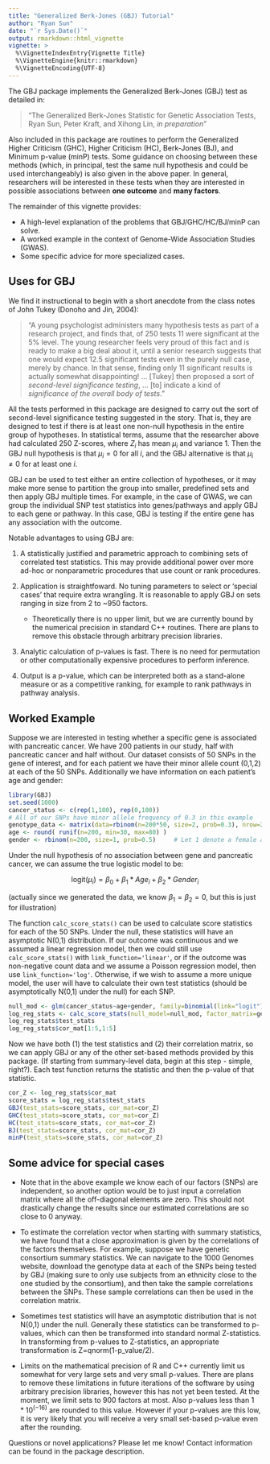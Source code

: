 ```yaml
---
title: "Generalized Berk-Jones (GBJ) Tutorial"
author: "Ryan Sun"
date: "`r Sys.Date()`"
output: rmarkdown::html_vignette
vignette: >
  %\VignetteIndexEntry{Vignette Title}
  %\VignetteEngine{knitr::rmarkdown}
  %\VignetteEncoding{UTF-8}
---
```


The GBJ package implements the Generalized Berk-Jones (GBJ) test as detailed in:

> "The Generalized Berk-Jones Statistic for Genetic Association Tests, Ryan Sun, Peter Kraft, and Xihong Lin, *in preparation*"

Also included in this package are routines to perform the Generalized Higher Criticism (GHC), Higher Criticism (HC),
Berk-Jones (BJ), and Minimum p-value (minP) tests.  Some guidance on choosing between these methods (which, in principal,
test the same null hypothesis and could be used interchangeably) is also given in the above paper.  In general, researchers
will be interested in these tests when they are interested in possible associations between **one outcome** 
and **many factors**.

The remainder of this vignette provides:

* A high-level explanation of the problems that GBJ/GHC/HC/BJ/minP can solve.
* A worked example in the context of Genome-Wide Association Studies (GWAS). 
* Some specific advice for more specialized cases.

## Uses for GBJ

We find it instructional to begin with a short anecdote from the class notes of John Tukey (Donoho and Jin, 2004):

> "A young psychologist administers many hypothesis tests as part of a research project, and finds that, of 250 tests 11 were significant at the 5% level.  The young researcher feels very proud of this fact and is ready to make a big deal about it, until a senior research suggests that one would expect 12.5 significant tests even in the purely null case, merely by chance.  In that sense, finding only 11 significant results is actually somewhat disappointing! ... [Tukey] then proposed a sort of *second-level significance testing*, ... [to] indicate a kind of *significance of the overall body of tests*."

All the tests performed in this package are designed to carry out the sort of second-level significance testing suggested in the story.  That is, they are designed to test if there is at least one non-null hypothesis in the entire group of hypotheses.  In statistical terms, assume that the researcher above had calculated 250 Z-scores, where $Z_{i}$ has mean $\mu_{i}$ and variance 1.  Then the GBJ null hypothesis is that $\mu_{i}=0$ for all $i$, and the GBJ alternative is that $\mu_{i} \neq 0$ for at least one $i$.

GBJ can be used to test either an entire collection of hypotheses, or it may make more sense to partition the group into
smaller, predefined sets and then apply GBJ multiple times.  For example, in the case of GWAS, we can group the individual SNP test statistics into genes/pathways and apply GBJ to each gene or pathway.  In this case, GBJ is testing if the entire gene has any association with the outcome.

Notable advantages to using GBJ are: 


1. A statistically justified and parametric approach to combining sets of correlated test statistics.  This may provide additional power over more ad-hoc or nonparametric procedures that use count or rank procedures.
2. Application is straightfoward. No tuning parameters to select or 'special cases' that require extra wrangling.  It is reasonable to apply GBJ on sets ranging in size from 2 to ~950 factors. 

    + Theoretically there is no upper limit, but we are currently bound by the numerical precision in standard C++ routines.  There are plans to remove this obstacle through arbitrary precision libraries.
  
3. Analytic calculation of p-values is fast.  There is no need for permutation or other computationally expensive procedures to perform inference.

4.  Output is a p-value, which can be interpreted both as a stand-alone measure or as a competitive ranking, for example to rank pathways in pathway analysis.


## Worked Example

Suppose we are interested in testing whether a specific gene is associated with pancreatic cancer.  We have 200 patients in our study, half with pancreatic cancer and half without.  Our dataset consists of 50 SNPs in the gene of interest, and for each patient we have their minor allele count (0,1,2) at each of the 50 SNPs. Additionally we have information on each patient's age and gender:

```r
library(GBJ)
set.seed(1000)
cancer_status <- c(rep(1,100), rep(0,100))
# All of our SNPs have minor allele frequency of 0.3 in this example
genotype_data <- matrix(data=rbinom(n=200*50, size=2, prob=0.3), nrow=200)
age <- round( runif(n=200, min=30, max=80) )
gender <- rbinom(n=200, size=1, prob=0.5)     # Let 1 denote a female and 0 a male
```

Under the null hypothesis of no association between gene and pancreatic cancer, we can assume the true logistic model to be:

$$\text{logit}(\mu_{i}) = \beta_{0} + \beta_{1}*Age_{i} + \beta_{2}*Gender_{i}$$

(actually since we generated the data, we know $\beta_{1}=\beta_{2}=0$, but this is just for illustration)

The function `calc_score_stats()` can be used to calculate score statistics for each of the 50 SNPs.  Under the null, these statistics will have an asymptotic N(0,1) distribution.  If our outcome was continuous and we assumed a linear regression model, then we could still use `calc_score_stats()` with `link_function='linear'`, or if the outcome was non-negative count data and we assume a Poisson regression model, then use `link_function='log'`.  Otherwise, if we wish to assume a more unique model, the user will have to calculate their own test statistics (should be asymptotically N(0,1) under the null) for each SNP.

```r
null_mod <- glm(cancer_status~age+gender, family=binomial(link="logit"))
log_reg_stats <- calc_score_stats(null_model=null_mod, factor_matrix=genotype_data, link_function="logistic")
log_reg_stats$test_stats
log_reg_stats$cor_mat[1:5,1:5]
```

Now we have both (1) the test statistics and (2) their correlation matrix, so we can apply GBJ or any of the other set-based methods provided by this package. (If starting from summary-level data, begin at this step - simple, right?).  Each test function returns the statistic and then the p-value of that statistic.

```r
cor_Z <- log_reg_stats$cor_mat
score_stats = log_reg_stats$test_stats
GBJ(test_stats=score_stats, cor_mat=cor_Z)
GHC(test_stats=score_stats, cor_mat=cor_Z)
HC(test_stats=score_stats, cor_mat=cor_Z)
BJ(test_stats=score_stats, cor_mat=cor_Z)
minP(test_stats=score_stats, cor_mat=cor_Z)
```

## Some advice for special cases

- Note that in the above example we know each of our factors (SNPs) are independent, so another option would be to just input a correlation matrix where all the off-diagonal elements are zero.  This should not drastically change the results since our estimated correlations are so close to 0 anyway. 

- To estimate the correlation vector when starting with summary statistics, we have found that a close approximation is given by the correlations of the factors themselves.  For example, suppose we have genetic consortium summary statistics.  We can navigate to the 1000 Genomes website, download the genotype data at each of the SNPs being tested by GBJ (making sure to only use subjects from an ethnicity close to the one studied by the consortium), and then take the sample correlations between the SNPs.  These sample correlations can then be used in the correlation matrix.

- Sometimes test statistics will have an asymptotic distribution that is not N(0,1) under the null.  Generally these statistics can be transformed to p-values, which can then be transformed into standard normal Z-statistics. In transforming from p-values to Z-statistics, an appropriate transformation is Z=qnorm(1-p_value/2).  

- Limits on the mathematical precision of R and C++ currently limit us somewhat for very large sets and very small p-values.  There are plans to remove these limitations in future iterations of the software by using arbitrary precision libraries, however this has not yet been tested.  At the moment, we limit sets to 900 factors at most.  Also p-values less than $1*10^{(-16)}$ are rounded to this value.  However if your p-values are this low, it is very likely that you will receive a very small set-based p-value even after the rounding.

Questions or novel applications? Please let me know!  Contact information can be found in the package description.
